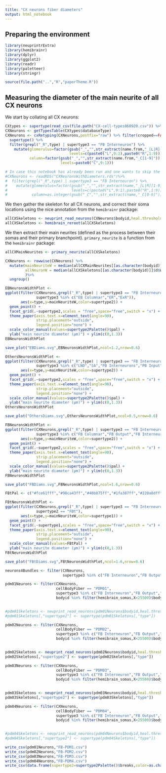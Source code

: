 ```yaml
---
title: "CX neurons fiber diameters"
output: html_notebook
---
```


## Preparing the environment
```r
library(neuprintrExtra)
library(hemibrainr)
library(dplyr)
library(ggplot2)
library(readr)
library(paletteer)
library(stringr)
```

```r
source(file.path("..","R","paperTheme.R"))
```

## Measuring the diameter of the main neurite of all CX neurons
We start by collating all CX neurons:
```r
CXtypes <- supertype(read_csv(file.path("CX-cell-types060920.csv")) %>% rename(databaseType=n.type))
CXNeurons <- getTypesTable(CXtypes$databaseType)
CXNeurons <- cxRetyping(CXNeurons,postfix="raw") %>% filter(cropped==FALSE) %>% 
  supertype() %>% 
  filter(grepl("_R",type) | supertype3 == "FB Interneuron") %>% 
    mutate(glomerulus=factor(gsub("_","",str_extract(name.from,"_[L|R][1-9]_")),
                             levels=c(paste0("L",9:1),paste0("R",1:9))),
           column=factor(gsub("_","",str_extract(name.from,"_C[1-9]")),
                         levels=paste0("C",9:1)))

# In case this notebook has already been run and one wants to skip the slow skeleton extraction
#CXNeurons <- readRDS("CXNeuronsWithDiameters.rds")%>% 
#  filter(grepl("_R",type) | supertype3 == "FB Interneuron") %>% 
#    mutate(glomerulus=factor(gsub("_","",str_extract(name,"_[L|R][1-9]_")),
#                             levels=c(paste0("L",9:1),paste0("R",1:9))),
#           column=as.integer(gsub("_C","",str_extract(name,"_C[0-9]"))))
```

We then gather the skeleton for all CX neurons, and correct their soma locations using the nice annotation from the `hemibrainr` package:
```r
allCXSkeletons <- neuprint_read_neurons(CXNeurons$bodyid,heal.threshold = Inf)
allCXSkeletons <- hemibrain_reroot(allCXSkeletons)
```

We then extract their main neurites (defined as the process between their somas and their primary branchpoint). `primary_neurite` is a function from the `hemibrainr` package:
```r
allCXMainNeurites <- primary_neurite(allCXSkeletons)
```



```r
CXNeurons <- rowwise(CXNeurons) %>%
  mutate(mainNeuriteW = median(allCXMainNeurites[[as.character(bodyid)]]$d$W*8/1000),
         allNeuronW = median(allCXSkeletons[[as.character(bodyid)]]$d$W*8/1000)
         )%>%
  ungroup()
```

```r
EBNeuronsWidthPlot <- 
ggplot(filter(CXNeurons,grepl("_R",type) | supertype3 == "FB Interneuron",
              supertype3 %in% c("EB Columnar","ER","ExR")),
       aes(x=type,y=mainNeuriteW,color=supertype2)) + 
  geom_point() + 
  facet_grid(.~supertype2,scales = "free",space="free",switch = "x") + 
  theme_paper(axis.text.x=element_text(angle=90),
              strip.placement="outside",
              legend.position="none") + 
  scale_color_manual(values=supertype2Palette()$pal) +
  ylab("main neurite diameter (μm)") + ylim(c(0,1.3))
EBNeuronsWidthPlot
```
```r
save_plot("EBDiams.svg",EBNeuronsWidthPlot,ncol=1.2,nrow=0.6)
```


```r
OthersNeuronsWidthPlot <- 
ggplot(filter(CXNeurons,grepl("_R",type) | supertype3 == "FB Interneuron",
              supertype3 %in% c("LNO","SA","PB Interneurons","PB Input")),
       aes(x=type,y=mainNeuriteW,color=supertype2)) + 
  geom_point() + 
  facet_grid(.~supertype2,scales = "free",space="free",switch = "x") + 
  theme_paper(axis.text.x=element_text(angle=90),
              strip.placement="outside",
              legend.position="none") + 
  scale_color_manual(values=supertype2Palette()$pal) +
  ylab("main neurite diameter (μm)") + ylim(c(0,1.3))
OthersNeuronsWidthPlot
```

```r
save_plot("OthersDiams.svg",OthersNeuronsWidthPlot,ncol=0.5,nrow=0.6)
```

```r
FBNeuronsWidthPlot <- 
ggplot(filter(CXNeurons,grepl("_R",type) | supertype3 == "FB Interneuron",
              supertype3 %in% c("FB Columnar","FB Output","FB Interneuron")),
       aes(x=type,y=mainNeuriteW,color=supertype2)) + 
  geom_point() + 
  facet_grid(.~supertype2,scales = "free",space="free",switch = "x") + 
  theme_paper(axis.text.x=element_text(angle=90),
              strip.placement="outside",
              legend.position="none") + 
  scale_color_manual(values=supertype2Palette()$pal) +
  ylab("main neurite diameter (μm)") + ylim(c(0,1.3))
FBNeuronsWidthPlot
```
```r
save_plot("FBDiams.svg",FBNeuronsWidthPlot,ncol=1.6,nrow=0.6)
```

```r
FBtPal <- c("#fce61fff","#98ca43ff","#40b875ff","#1fa387ff","#228a8dff","#2f708eff","#38578dff","#453882ff","#431853ff")

FBtNeuronsWidthPlot <- 
ggplot(filter(CXNeurons,grepl("_R",type) | supertype3 == "FB Interneuron",
              supertype2 == "FBt"),
       aes(x=type,y=mainNeuriteW,color=supertype1)) + 
  geom_point() + 
  facet_grid(.~supertype1,scales = "free",space="free",switch = "x") + 
  theme_paper(axis.text.x=element_text(angle=90),
              strip.placement="outside",
              legend.position="none") + 
  scale_color_manual(values=FBtPal) +
  ylab("main neurite diameter (μm)") + ylim(c(0,1.3))
FBtNeuronsWidthPlot
```
```r
save_plot("FBtDiams.svg",FBtNeuronsWidthPlot,ncol=1.6,nrow=0.6)
```

```r
neurons4Bundles <- filter(CXNeurons,
                          supertype3 %in% c("FB Interneuron","FB Output","FB Columnar"))
```

```r
pdm01Neurons <- filter(CXNeurons,
                       cellBodyFiber == "PDM01",
                       supertype3 %in% c("FB Interneuron","FB Output","FB Columnar"),
                       bodyid %in% filter(hemibrain_somas,X<25500)$bodyid)
                       

#pdm01Skeletons <- neuprint_read_neurons(pdm01Neurons$bodyid,heal.threshold = Inf)
#pdm01Skeletons[,"supertype2"] <- supertype(pdm01Skeletons[,"type"])
```

```r
pdm02Neurons <- filter(CXNeurons,
                       cellBodyFiber == "PDM02",
                       supertype3 %in% c("FB Interneuron","FB Output","FB Columnar"),
                       bodyid %in% filter(hemibrain_somas,X<25500)$bodyid)
                       

pdm02Skeletons <- neuprint_read_neurons(pdm02Neurons$bodyid,heal.threshold = Inf)
pdm02Skeletons[,"supertype2"] <- supertype(pdm02Skeletons[,"type"])
```
```r
pdm03Neurons <- filter(CXNeurons,
                       cellBodyFiber == "PDM03",
                       supertype3 %in% c("FB Interneuron","FB Output","FB Columnar"),
                       bodyid %in% filter(hemibrain_somas,X<25500)$bodyid)
                       

pdm03Skeletons <- neuprint_read_neurons(pdm03Neurons$bodyid,heal.threshold = Inf)
pdm03Skeletons[,"supertype2"] <- supertype(pdm03Skeletons[,"type"])
```

```r
pdm04Neurons <- filter(CXNeurons,
                       cellBodyFiber == "PDM04",
                       supertype3 %in% c("FB Interneuron","FB Output","FB Columnar"),
                       bodyid %in% filter(hemibrain_somas,X<25500)$bodyid)
                       

#pdm04Skeletons <- neuprint_read_neurons(pdm04Neurons$bodyid,heal.threshold = Inf)
#pdm04Skeletons[,"supertype2"] <- supertype(pdm04Skeletons[,"type"])
```

```r
write_csv(pdm01Neurons,"FB-PDM1.csv")
write_csv(pdm02Neurons,"FB-PDM2.csv")
write_csv(pdm03Neurons,"FB-PDM3.csv")
write_csv(pdm04Neurons,"FB-PDM4.csv")
write_csv(data.frame(supertype2=supertype2Palette()$breaks,color=as.character(supertype2Palette()$pal)),"paletteFibers.csv")
```


